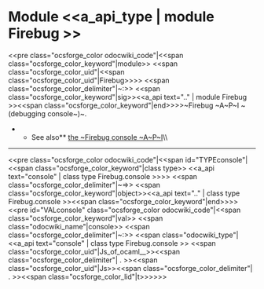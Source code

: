=Module <<a_api_type | module Firebug >> =
<<pre class="ocsforge_color odocwiki_code"|<<span class="ocsforge_color_keyword"|module>> <<span class="ocsforge_color_uid"|<<span class="ocsforge_color_uid"|Firebug>>>> <<span class="ocsforge_color_delimiter"|~:>> <<span class="ocsforge_color_keyword"|sig>><<a_api text=".." | module Firebug >><<span class="ocsforge_color_keyword"|end>>>>~Firebug ~A~P~I ~(debugging console~)~.
**See also** [[http://getfirebug.com/wiki/index.php/Console_API|the ~Firebug console ~A~P~I]]\\

----
<<pre class="ocsforge_color odocwiki_code"|<<span id="TYPEconsole"|<<span class="ocsforge_color_keyword"|class type>> <<a_api text="console" | class type Firebug.console >>>> <<span class="ocsforge_color_delimiter"|~=>> <<span class="ocsforge_color_keyword"|object>><<a_api text=".." | class type Firebug.console >><<span class="ocsforge_color_keyword"|end>>>><<pre id="VALconsole" class="ocsforge_color odocwiki_code"|<<span class="ocsforge_color_keyword"|val>> <<span class="odocwiki_name"|console>> <<span class="ocsforge_color_delimiter"|~:>> <<span class="odocwiki_type"|<<a_api text="console" | class type Firebug.console >> <<span class="ocsforge_color_uid"|Js_of_ocaml__>><<span class="ocsforge_color_delimiter"| . >><<span class="ocsforge_color_uid"|Js>><<span class="ocsforge_color_delimiter"| . >><<span class="ocsforge_color_lid"|t>>>>>>
